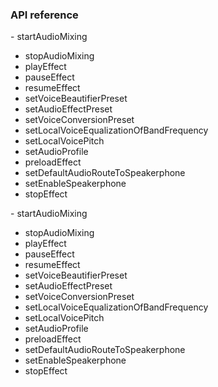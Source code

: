 <PlatformWrapper platform="macos">

### API reference

<ProductWrapper notAllowed="voice-calling">
- <Link to="{{Global.API_REF_MACOS_ROOT_RTC_ENGINE_KIT}}/startaudiomixing(_:loopback:cycle:startpos:)">startAudioMixing</Link>

- <Link to="{{Global.API_REF_MACOS_ROOT_RTC_ENGINE_KIT}}/stopaudiomixing()">stopAudioMixing</Link>

- <Link to="{{Global.API_REF_MACOS_ROOT_RTC_ENGINE_KIT}}/playeffect(_:filepath:loopcount:pitch:pan:gain:publish:startpos:)">playEffect</Link>

- <Link to="{{Global.API_REF_MACOS_ROOT_RTC_ENGINE_KIT}}/pauseeffect(_:)">pauseEffect</Link>

- <Link to="{{Global.API_REF_MACOS_ROOT_RTC_ENGINE_KIT}}/resumeeffect(_:)">resumeEffect</Link>

- <Link to="{{Global.API_REF_MACOS_ROOT_RTC_ENGINE_KIT}}/setvoicebeautifierpreset(_:)">setVoiceBeautifierPreset</Link>

- <Link to="{{Global.API_REF_MACOS_ROOT_RTC_ENGINE_KIT}}/setaudioeffectpreset(_:)">setAudioEffectPreset</Link>

- <Link to="{{Global.API_REF_MACOS_ROOT_RTC_ENGINE_KIT}}/setvoiceconversionpreset(_:)">setVoiceConversionPreset</Link>

- <Link to="{{Global.API_REF_MACOS_ROOT_RTC_ENGINE_KIT}}/setlocalvoiceequalizationof(_:withgain:)">setLocalVoiceEqualizationOfBandFrequency</Link>

- <Link to="{{Global.API_REF_MACOS_ROOT_RTC_ENGINE_KIT}}/setlocalvoicepitch(_:)">setLocalVoicePitch</Link>

- <Link to="{{Global.API_REF_MACOS_ROOT_RTC_ENGINE_KIT}}/setaudioprofile(_:)">setAudioProfile</Link>

- <Link to="{{Global.API_REF_MACOS_ROOT_RTC_ENGINE_KIT}}/preloadeffect(_:filepath:)">preloadEffect</Link>

- <Link to="{{Global.API_REF_MACOS_ROOT_RTC_ENGINE_KIT}}/setdefaultaudioroutetospeakerphone(_:)">setDefaultAudioRouteToSpeakerphone</Link>

- <Link to="{{Global.API_REF_MACOS_ROOT_RTC_ENGINE_KIT}}/setenablespeakerphone(_:)">setEnableSpeakerphone</Link>

- <Link to="{{Global.API_REF_MACOS_ROOT_RTC_ENGINE_KIT}}/stopeffect(_:)">stopEffect</Link>
</ProductWrapper>

<ProductWrapper product="voice-calling">
- <Link to="{{Global.API_REF_MACOS_ROOT_RTC_ENGINE_KIT_VOICE_SDK}}/startaudiomixing(_:loopback:cycle:startpos:)">startAudioMixing</Link>

- <Link to="{{Global.API_REF_MACOS_ROOT_RTC_ENGINE_KIT_VOICE_SDK}}/stopaudiomixing()">stopAudioMixing</Link>

- <Link to="{{Global.API_REF_MACOS_ROOT_RTC_ENGINE_KIT_VOICE_SDK}}/playeffect(_:filepath:loopcount:pitch:pan:gain:publish:startpos:)">playEffect</Link>

- <Link to="{{Global.API_REF_MACOS_ROOT_RTC_ENGINE_KIT_VOICE_SDK}}/pauseeffect(_:)">pauseEffect</Link>

- <Link to="{{Global.API_REF_MACOS_ROOT_RTC_ENGINE_KIT_VOICE_SDK}}/resumeeffect(_:)">resumeEffect</Link>

- <Link to="{{Global.API_REF_MACOS_ROOT_RTC_ENGINE_KIT_VOICE_SDK}}/setvoicebeautifierpreset(_:)">setVoiceBeautifierPreset</Link>

- <Link to="{{Global.API_REF_MACOS_ROOT_RTC_ENGINE_KIT_VOICE_SDK}}/setaudioeffectpreset(_:)">setAudioEffectPreset</Link>

- <Link to="{{Global.API_REF_MACOS_ROOT_RTC_ENGINE_KIT_VOICE_SDK}}/setvoiceconversionpreset(_:)">setVoiceConversionPreset</Link>

- <Link to="{{Global.API_REF_MACOS_ROOT_RTC_ENGINE_KIT_VOICE_SDK}}/setlocalvoiceequalizationof(_:withgain:)">setLocalVoiceEqualizationOfBandFrequency</Link>

- <Link to="{{Global.API_REF_MACOS_ROOT_RTC_ENGINE_KIT_VOICE_SDK}}/setlocalvoicepitch(_:)">setLocalVoicePitch</Link>

- <Link to="{{Global.API_REF_MACOS_ROOT_RTC_ENGINE_KIT_VOICE_SDK}}/setaudioprofile(_:)">setAudioProfile</Link>

- <Link to="{{Global.API_REF_MACOS_ROOT_RTC_ENGINE_KIT_VOICE_SDK}}/preloadeffect(_:filepath:)">preloadEffect</Link>

- <Link to="{{Global.API_REF_MACOS_ROOT_RTC_ENGINE_KIT_VOICE_SDK}}/setdefaultaudioroutetospeakerphone(_:)">setDefaultAudioRouteToSpeakerphone</Link>

- <Link to="{{Global.API_REF_MACOS_ROOT_RTC_ENGINE_KIT_VOICE_SDK}}/setenablespeakerphone(_:)">setEnableSpeakerphone</Link>

- <Link to="{{Global.API_REF_MACOS_ROOT_RTC_ENGINE_KIT_VOICE_SDK}}/stopeffect(_:)">stopEffect</Link>
</ProductWrapper>


</PlatformWrapper>
